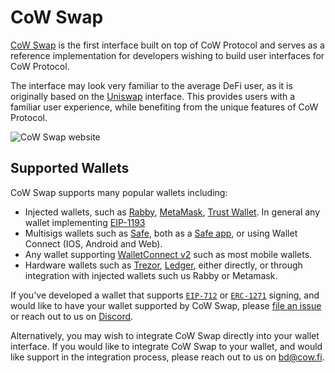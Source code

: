 # CoW Swap

[CoW Swap](https://swap.cow.fi/#/swap?utm_source=docs.cow.fi&utm_content=cow-swap-tutorial) is the first interface built on top of CoW Protocol and serves as a reference implementation for developers wishing to build user interfaces for CoW Protocol.

The interface may look very familiar to the average DeFi user, as it is originally based on the [Uniswap](https://uniswap.org) interface. This provides users with a familiar user experience, while benefiting from the unique features of CoW Protocol.

![CoW Swap website](/img/cowswap/overview.png)

## Supported Wallets

CoW Swap supports many popular wallets including:

- Injected wallets, such as [Rabby](https://rabby.io), [MetaMask](https://metamask.io), [Trust Wallet](https://trustwallet.com). In general any wallet implementing [EIP-1193](https://eips.ethereum.org/EIPS/eip-1193)
- Multisigs wallets such as [Safe](https://safe.global), both as a [Safe app](https://app.safe.global/share/safe-app?appUrl=https%3A%2F%2Fswap.cow.fi&chain=eth), or using Wallet Connect (IOS, Android and Web).
- Any wallet supporting [WalletConnect v2](https://walletconnect.com) such as most mobile wallets.
- Hardware wallets such as [Trezor](https://trezor.io), [Ledger](https://www.ledger.com), either directly, or through integration with injected wallets such us Rabby or Metamask.

If you've developed a wallet that supports [`EIP-712`](https://eips.ethereum.org/EIPS/eip-712) or [`ERC-1271`](https://eips.ethereum.org/EIPS/eip-1271) signing, and would like to have your wallet supported by CoW Swap, please [file an issue](https://github.com/cowprotocol/cowswap/issues/new) or reach out to us on [Discord](https://discord.com/invite/cowprotocol). 

Alternatively, you may wish to integrate CoW Swap directly into your wallet interface. If you would like to integrate CoW Swap to your wallet, and would like support in the integration process, please reach out to us on bd@cow.fi.
